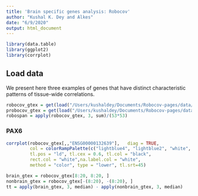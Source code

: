 ```yaml
---
title: 'Brain specific genes analysis: Robocov'
author: "Kushal K. Dey and Alkes"
date: "6/9/2020"
output: html_document
---
```


```r
library(data.table)
library(ggplot2)
library(corrplot)
```

## Load data

We present here three examples of genes that have distinct characteristic patterns of tissue-wide correlations.

```r
robocov_gtex = get(load("/Users/kushaldey/Documents/Robocov-pages/data/Robocov_Box_all_genes.rda"))
probocov_gtex = get(load("/Users/kushaldey/Documents/Robocov-pages/data/Robocov_Precision_all_genes.rda"))
robospan = apply(robocov_gtex, 3, sum)/(53*53)
```

### PAX6

```r
corrplot(robocov_gtex[,,"ENSG00000132639"],   diag = TRUE,
         col = colorRampPalette(c("lightblue4", "lightblue2", "white", "indianred1", "indianred3"))(200),
         tl.pos = "ld", tl.cex = 0.6, tl.col = "black",
         rect.col = "white",na.label.col = "white",
         method = "color", type = "lower", tl.srt=45)
```


```r
brain_gtex = robocov_gtex[8:20, 8:20, ]
nonbrain_gtex = robocov_gtex[-(8:20), -(8:20), ]
tt = apply(brain_gtex, 3, median) - apply(nonbrain_gtex, 3, median)
```


```r

```




